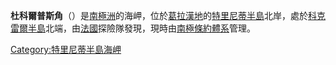 {{coord|63|23|S|58|9|W|source:GNIS|display=title}}

'''杜科爾普斯角'''（{{lang-en|Cape Ducorps}}）是[[南極洲|南極洲]]的海岬，位於[[葛拉漢地|葛拉漢地]]的[[特里尼蒂半島|特里尼蒂半島]]北岸，處於[[科克雷爾半島|科克雷爾半島]]北端，由[[法國|法國]]探險隊發現，現時由[[南極條約體系|南極條約體系]]管理。

{{DEFAULTSORT:Cape Ducorps}}
[[Category:特里尼蒂半島海岬|Category:特里尼蒂半島海岬]]


{{TrinityPeninsula-geo-stub}}